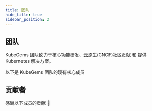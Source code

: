```yaml
---
title: 团队
hide_title: true
sidebar_position: 2
---
```



## 团队

KubeGems 团队致力于核心功能研发、云原生(CNCF)社区贡献 和 提供 Kubernetes 解决方案。

以下是 KubeGems 团队的现有核心成员

<Team />

## 贡献者

感谢以下成员的贡献 💪

<Contribution />
